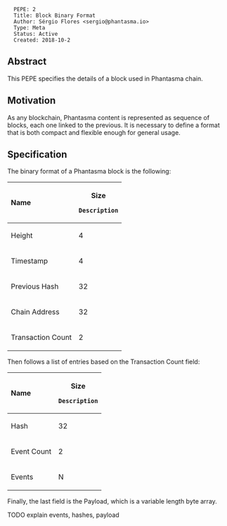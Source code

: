 <pre>
  PEPE: 2
  Title: Block Binary Format
  Author: Sérgio Flores <sergio@phantasma.io>
  Type: Meta
  Status: Active
  Created: 2018-10-2
</pre>

==Abstract==

This PEPE specifies the details of a block used in Phantasma chain.

==Motivation==

As any blockchain, Phantasma content is represented as sequence of blocks, each one linked to the previous. It is necessary to define a format that is both compact and flexible enough for general usage.

==Specification==

The binary format of a Phantasma block is the following:

{|
!style="text-align:left;"| Name
!Size
 Description
|-
|Height
|4
|Heigh of the block.
|-
|Timestamp 
|4
|Unix timestamp of the block.
|-
|Previous Hash 
|32
|Hash of the previous block.
|-
|Chain Address
|32
|Address of the chain where the block was minted.
|-
|Transaction Count
|2
|Number of transaction inside the block.
|}

Then follows a list of entries based on the Transaction Count field:

{|
!style="text-align:left;"| Name
!Size
 Description
|-
|Hash
|32
|Hash of transaction.
|-
|Event Count 
|2
|Amount of events in the transaction.
|-
|Events 
|N
|List of events.
|}

Finally, the last field is the Payload, which is a variable length byte array.

TODO explain events, hashes, payload